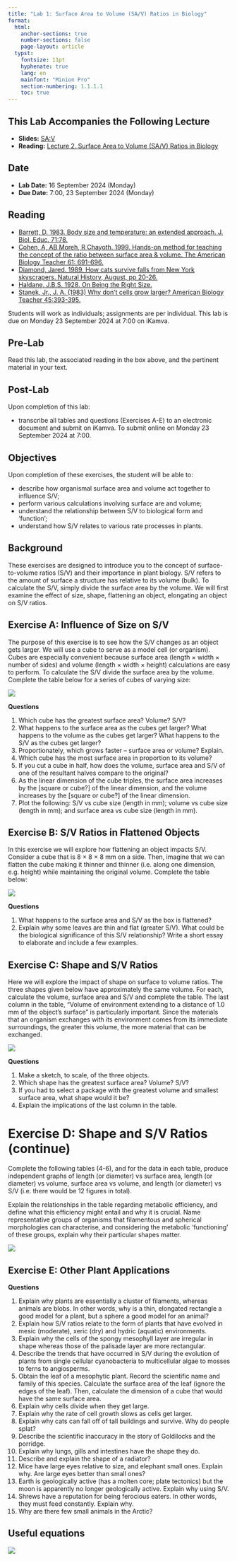 ```yaml
---
title: "Lab 1: Surface Area to Volume (SA/V) Ratios in Biology"
format:
  html:
    anchor-sections: true
    number-sections: false
    page-layout: article
  typst:
    fontsize: 11pt
    hyphenate: true
    lang: en
    mainfont: "Minion Pro"
    section-numbering: 1.1.1.1
    toc: true
---
```


::: callout-tip
## This Lab Accompanies the Following Lecture

- **Slides:** [SA:V](../slides/2.BDC223_SA_V_2024.key.pdf)
- **Reading:** [Lecture 2. Surface Area to Volume (SA/V) Ratios in Biology](L02-SA_V.qmd)
:::

::: callout-note
## Date

- **Lab Date:** 16 September 2024 (Monday)
- **Due Date:** 7:00, 23 September 2024 (Monday)
:::

::: callout-note
## Reading

- [Barrett, D. 1983. Body size and temperature: an extended approach. J. Biol. Educ. 71:78.](../docs/Barrett_1983.pdf)
- [Cohen, A, AB Moreh, R Chayoth. 1999. Hands-on method for teaching the concept of the ratio between surface area & volume. The American Biology Teacher 61: 691-696.](../docs/Cohen_et_al_1999.pdf)
- [Diamond, Jared. 1989. How cats survive falls from New York skyscrapers. Natural History, August, pp 20-26.](../docs/Diamond_1989.pdf)
- [Haldane, J.B.S. 1928. On Being the Right Size.](../docs/Haldane_1928.pdf)
- [Stanek, Jr., J. A. (1983) Why don't cells grow larger? American Biology Teacher 45:393-395.](../docs/Stanek_1983.pdf)
:::

Students will work as individuals; assignments are per individual. [This lab is due on Monday 23 September 2024 at 7:00 on iKamva.]{.my-highlight}

## Pre-Lab

Read this lab, the associated reading in the box above, and the pertinent material in your text.

## Post-Lab

Upon completion of this lab:

- transcribe all tables and questions (Exercises A-E) to an electronic document and submit on iKamva. To submit online on Monday 23 September 2024 at 7:00.

## Objectives

Upon completion of these exercises, the student will be able to:

- describe how organismal surface area and volume act together to influence S/V;
- perform various calculations involving surface are and volume;
- understand the relationship between S/V to biological form and ‘function’;
- understand how S/V relates to various rate processes in plants.

## Background

These exercises are designed to introduce you to the concept of surface-to-volume ratios (S/V) and their importance in plant biology. S/V refers to the amount of surface a structure has relative to its volume (bulk). To calculate the S/V, simply divide the surface area by the volume. We will first examine the effect of size, shape, flattening an object, elongating an object on S/V ratios.

## Exercise A: Influence of Size on S/V

The purpose of this exercise is to see how the S/V changes as an object gets larger. We will use a cube to serve as a model cell (or organism). Cubes are especially convenient because surface area (length × width × number of sides) and volume (length × width × height) calculations are easy to perform. To calculate the S/V divide the surface area by the volume. Complete the table below for a series of cubes of varying size:

![](/images/BDC223_Lab1_Table1.png)

**Questions**

1. Which cube has the greatest surface area? Volume? S/V?
2. What happens to the surface area as the cubes get larger? What happens to the volume as the cubes get larger? What happens to the S/V as the cubes get larger?
3. Proportionately, which grows faster – surface area or volume? Explain.
4. Which cube has the most surface area in proportion to its volume?
5. If you cut a cube in half, how does the volume, surface area and S/V of one of the resultant halves compare to the original?
6. As the linear dimension of the cube triples, the surface area increases by the \[square or cube?\] of the linear dimension, and the volume increases by the \[square or cube?\] of the linear dimension.
7. Plot the following: S/V vs cube size (length in mm); volume vs cube size (length in mm); and surface area vs cube size (length in mm).

## Exercise B: S/V Ratios in Flattened Objects

In this exercise we will explore how flattening an object impacts S/V. Consider a cube that is 8 × 8 × 8 mm on a side. Then, imagine that we can flatten the cube making it thinner and thinner (i.e. along one dimension, e.g. height) while maintaining the original volume. Complete the table below:

![](/images/BDC223_Lab1_Table2.png)

**Questions**

1. What happens to the surface area and S/V as the box is flattened?
2. Explain why some leaves are thin and flat (greater S/V). What could be the biological significance of this S/V relationship? Write a short essay to elaborate and include a few examples.

## Exercise C: Shape and S/V Ratios

Here we will explore the impact of shape on surface to volume ratios. The three shapes given below have approximately the same volume. For each, calculate the volume, surface area and S/V and complete the table. The last column in the table, “Volume of environment extending to a distance of 1.0 mm of the object’s surface” is particularly important. Since the materials that an organism exchanges with its environment comes from its immediate surroundings, the greater this volume, the more material that can be exchanged.

![](/images/BDC223_Lab1_Table3.png)

**Questions**

1. Make a sketch, to scale, of the three objects.
2. Which shape has the greatest surface area? Volume? S/V?
3. If you had to select a package with the greatest volume and smallest surface area, what shape would it be?
4. Explain the implications of the last column in the table.

# Exercise D: Shape and S/V Ratios (continue)
Complete the following tables (4-6), and for the data in each table, produce independent graphs of length (or diameter) vs surface area, length (or diameter) vs volume, surface area vs volume, and length (or diameter) vs S/V (i.e. there would be 12 figures in total).

Explain the relationships in the table regarding metabolic efficiency, and define what this efficiency might entail and why it is crucial. Name representative groups of organisms that filamentous and spherical morphologies can characterise, and considering the metabolic ‘functioning’ of these groups, explain why their particular shapes matter.

![](/images/BDC223_Lab1_Table4-6.png)

## Exercise E: Other Plant Applications

**Questions**

1. Explain why plants are essentially a cluster of filaments, whereas animals are blobs. In other words, why is a thin, elongated rectangle a good model for a plant, but a sphere a good model for an animal?
2. Explain how S/V ratios relate to the form of plants that have evolved in mesic (moderate), xeric (dry) and hydric (aquatic) environments.
3. Explain why the cells of the spongy mesophyll layer are irregular in shape whereas those of the palisade layer are more rectangular.
4. Describe the trends that have occurred in S/V during the evolution of plants from single cellular cyanobacteria to multicellular algae to mosses to ferns to angiosperms.
5. Obtain the leaf of a mesophytic plant. Record the scientific name and family of this species. Calculate the surface area of the leaf (ignore the edges of the leaf). Then, calculate the dimension of a cube that would have the same surface area. 
6. Explain why cells divide when they get large.
7. Explain why the rate of cell growth slows as cells get larger.
8. Explain why cats can fall off of tall buildings and survive. Why do people splat?
9. Describe the scientific inaccuracy in the story of Goldilocks and the porridge.
10. Explain why lungs, gills and intestines have the shape they do.
11. Describe and explain the shape of a radiator?
12. Mice have large eyes relative to size, and elephant small ones. Explain why. Are large eyes better than small ones?
13. Earth is geologically active (has a molten core; plate tectonics) but the moon is apparently no longer geologically active. Explain why using S/V.
14. Shrews have a reputation for being ferocious eaters. In other words, they must feed constantly. Explain why.
15. Why are there few small animals in the Arctic?

## Useful equations

![](/images/BDC223_Lab1_equations.png)
